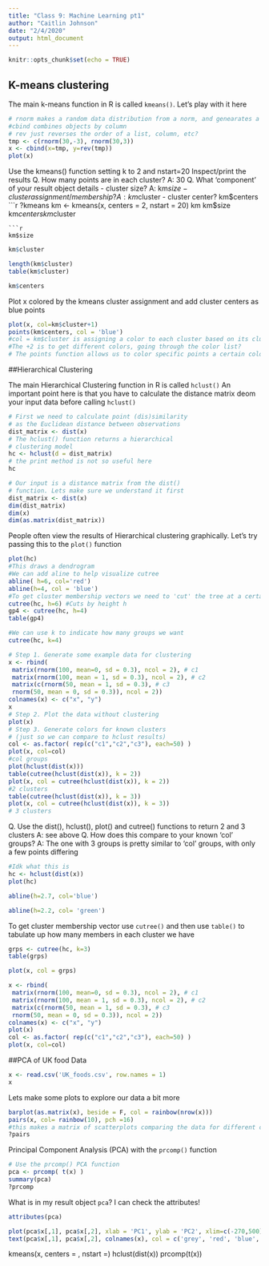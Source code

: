 ```yaml
---
title: "Class 9: Machine Learning pt1"
author: "Caitlin Johnson"
date: "2/4/2020"
output: html_document
---
```


```r
knitr::opts_chunk$set(echo = TRUE)
```
## K-means clustering
The main k-means function in R is called `kmeans()`. Let's play with it here
```r
# rnorm makes a random data distribution from a norm, and genearates a two column database with x/y coordinates centered around -3 and 3 respectively.
#cbind combines objects by column
# rev just reverses the order of a list, column, etc?
tmp <- c(rnorm(30,-3), rnorm(30,3))
x <- cbind(x=tmp, y=rev(tmp))
plot(x)
```
Use the kmeans() function setting k to 2 and nstart=20
Inspect/print the results
Q. How many points are in each cluster? A: 30
Q. What ‘component’ of your result object details
 - cluster size? A: km$size
 - cluster assignment/membership? A: km$cluster
 - cluster center? km$centers
```r
?kmeans
km <- kmeans(x, centers = 2, nstart = 20)
km
km$size
km$centers
km$cluster
```
```r
km$size
```
```r
km$cluster
```
```r
length(km$cluster)
table(km$cluster)
```
```r
km$centers
```

Plot x colored by the kmeans cluster assignment and
 add cluster centers as blue points
```r
plot(x, col=km$cluster+1)
points(km$centers, col = 'blue')
#col = km$cluster is assigning a color to each cluster based on its cluster number
#The +2 is to get different colors, going through the color list?
# The points function allows us to color specific points a certain color.
```

##Hierarchical Clustering

The main Hierarchical Clustering function in R is called `hclust()`
An important point here is that you have to calculate the distance matrix deom your input data before calling `hclust()`


```r
# First we need to calculate point (dis)similarity
# as the Euclidean distance between observations
dist_matrix <- dist(x)
# The hclust() function returns a hierarchical
# clustering model
hc <- hclust(d = dist_matrix)
# the print method is not so useful here
hc 
```
```r
# Our input is a distance matrix from the dist()
# function. Lets make sure we understand it first
dist_matrix <- dist(x)
dim(dist_matrix)
dim(x)
dim(as.matrix(dist_matrix))
```

People often view the results of Hierarchical clustering graphically.
Let's try passing this to the `plot()` function
```r
plot(hc)
#This draws a dendrogram
#We can add aline to help visualize cutree
abline( h=6, col='red')
abline(h=4, col = 'blue')
#To get cluster membership vectors we need to 'cut' the tree at a certain height to yield our separate cluster branches
cutree(hc, h=6) #Cuts by height h
gp4 <- cutree(hc, h=4)
table(gp4)
```
```r
#We can use k to indicate how many groups we want
cutree(hc, k=4)
```

```r
# Step 1. Generate some example data for clustering
x <- rbind(
 matrix(rnorm(100, mean=0, sd = 0.3), ncol = 2), # c1
 matrix(rnorm(100, mean = 1, sd = 0.3), ncol = 2), # c2
 matrix(c(rnorm(50, mean = 1, sd = 0.3), # c3
 rnorm(50, mean = 0, sd = 0.3)), ncol = 2))
colnames(x) <- c("x", "y")
x
# Step 2. Plot the data without clustering
plot(x)
# Step 3. Generate colors for known clusters
# (just so we can compare to hclust results)
col <- as.factor( rep(c("c1","c2","c3"), each=50) )
plot(x, col=col)
#col groups
plot(hclust(dist(x)))
table(cutree(hclust(dist(x)), k = 2))
plot(x, col = cutree(hclust(dist(x)), k = 2))
#2 clusters
table(cutree(hclust(dist(x)), k = 3))
plot(x, col = cutree(hclust(dist(x)), k = 3))
# 3 clusters

```


Q. Use the dist(), hclust(), plot() and cutree()
 functions to return 2 and 3 clusters
 A: see above
Q. How does this compare to your known 'col' groups?
A: The one with 3 groups is pretty similar to 'col' groups, with only a few points differing
```r
#Idk what this is
hc <- hclust(dist(x))
plot(hc)

abline(h=2.7, col='blue')

abline(h=2.2, col= 'green')
```
To get cluster membership vector use `cutree()` and then use `table()` to tabulate up how many members in each cluster we have
```r
grps <- cutree(hc, k=3)
table(grps)
```
```r
plot(x, col = grps)
```



```r
x <- rbind(
 matrix(rnorm(100, mean=0, sd = 0.3), ncol = 2), # c1
 matrix(rnorm(100, mean = 1, sd = 0.3), ncol = 2), # c2
 matrix(c(rnorm(50, mean = 1, sd = 0.3), # c3
 rnorm(50, mean = 0, sd = 0.3)), ncol = 2))
colnames(x) <- c("x", "y")
plot(x)
col <- as.factor( rep(c("c1","c2","c3"), each=50) )
plot(x, col=col)

```



##PCA of UK food Data
```r
x <- read.csv('UK_foods.csv', row.names = 1)
x
```


Lets make some plots to explore our data a bit more
```r
barplot(as.matrix(x), beside = F, col = rainbow(nrow(x)))
pairs(x, col= rainbow(10), pch =16)
#this makes a matrix of scatterplots comparing the data for different countries. For example, the scatterplot to the right of England and above Wales is comparing their consumption of different foods, with Wales on the x-axis and England on the y-axis. The next graph over to the right is comparing England and Scotland, with Scotland on the x-axis and England on the y-axis.
?pairs
```

Principal Component Analysis (PCA) with the `prcomp()` function
```r
# Use the prcomp() PCA function 
pca <- prcomp( t(x) )
summary(pca)
?prcomp

```

What is in my result object `pca`? I can check the attributes!
```r
attributes(pca)
```

```r
plot(pca$x[,1], pca$x[,2], xlab = 'PC1', ylab = 'PC2', xlim=c(-270,500))
text(pca$x[,1], pca$x[,2], colnames(x), col = c('grey', 'red', 'blue', 'green'))
```

kmeans(x, centers = , nstart =)
hclust(dist(x))
prcomp(t(x))